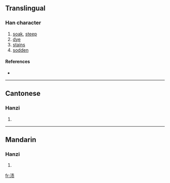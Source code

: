 {{also|漬}}
==Translingual==

===Han character===
{{Han char|rn=85|rad=水|as=08|sn=11|four=|canj=水手一人 (EQMO)}}

# [[soak]], [[steep]]
# [[dye]]
# [[stains]]
# [[sodden]]

====References====
* {{Han ref|kx=0633.371|hdz=31639.010|uh=6E0D|ud=28173}}

----

==Cantonese==

===Hanzi===
{{yue-hanzi|jyut=|y=ji3}}

# {{defn|Cantonese}}

----

==Mandarin==

===Hanzi===
{{cmn-hanzi|tra=漬|pin=[[zì]] ([[zi4]])|wg=tzu<sup>4</sup>}}

# {{defn|Mandarin}}

[[fr:渍]]